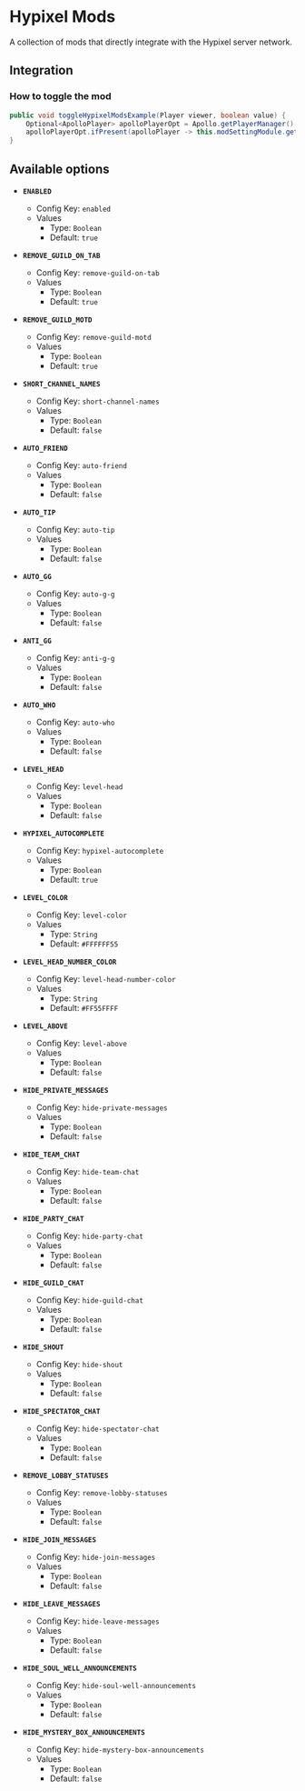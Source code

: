 # Hypixel Mods

A collection of mods that directly integrate with the Hypixel server network.

## Integration

### How to toggle the mod

```java
public void toggleHypixelModsExample(Player viewer, boolean value) {
    Optional<ApolloPlayer> apolloPlayerOpt = Apollo.getPlayerManager().getPlayer(viewer.getUniqueId());
    apolloPlayerOpt.ifPresent(apolloPlayer -> this.modSettingModule.getOptions().set(apolloPlayer, ModHypixelMod.ENABLED, value));
}
```

## Available options

- __`ENABLED`__
    - Config Key: `enabled`
    - Values
        - Type: `Boolean`
        - Default: `true`

- __`REMOVE_GUILD_ON_TAB`__
    - Config Key: `remove-guild-on-tab`
    - Values
        - Type: `Boolean`
        - Default: `true`

- __`REMOVE_GUILD_MOTD`__
    - Config Key: `remove-guild-motd`
    - Values
        - Type: `Boolean`
        - Default: `true`

- __`SHORT_CHANNEL_NAMES`__
    - Config Key: `short-channel-names`
    - Values
        - Type: `Boolean`
        - Default: `false`

- __`AUTO_FRIEND`__
    - Config Key: `auto-friend`
    - Values
        - Type: `Boolean`
        - Default: `false`

- __`AUTO_TIP`__
    - Config Key: `auto-tip`
    - Values
        - Type: `Boolean`
        - Default: `false`

- __`AUTO_GG`__
    - Config Key: `auto-g-g`
    - Values
        - Type: `Boolean`
        - Default: `false`

- __`ANTI_GG`__
    - Config Key: `anti-g-g`
    - Values
        - Type: `Boolean`
        - Default: `false`

- __`AUTO_WHO`__
    - Config Key: `auto-who`
    - Values
        - Type: `Boolean`
        - Default: `false`

- __`LEVEL_HEAD`__
    - Config Key: `level-head`
    - Values
        - Type: `Boolean`
        - Default: `false`

- __`HYPIXEL_AUTOCOMPLETE`__
    - Config Key: `hypixel-autocomplete`
    - Values
        - Type: `Boolean`
        - Default: `true`

- __`LEVEL_COLOR`__
    - Config Key: `level-color`
    - Values
        - Type: `String`
        - Default: `#FFFFFF55`

- __`LEVEL_HEAD_NUMBER_COLOR`__
    - Config Key: `level-head-number-color`
    - Values
        - Type: `String`
        - Default: `#FF55FFFF`

- __`LEVEL_ABOVE`__
    - Config Key: `level-above`
    - Values
        - Type: `Boolean`
        - Default: `false`

- __`HIDE_PRIVATE_MESSAGES`__
    - Config Key: `hide-private-messages`
    - Values
        - Type: `Boolean`
        - Default: `false`

- __`HIDE_TEAM_CHAT`__
    - Config Key: `hide-team-chat`
    - Values
        - Type: `Boolean`
        - Default: `false`

- __`HIDE_PARTY_CHAT`__
    - Config Key: `hide-party-chat`
    - Values
        - Type: `Boolean`
        - Default: `false`

- __`HIDE_GUILD_CHAT`__
    - Config Key: `hide-guild-chat`
    - Values
        - Type: `Boolean`
        - Default: `false`

- __`HIDE_SHOUT`__
    - Config Key: `hide-shout`
    - Values
        - Type: `Boolean`
        - Default: `false`

- __`HIDE_SPECTATOR_CHAT`__
    - Config Key: `hide-spectator-chat`
    - Values
        - Type: `Boolean`
        - Default: `false`

- __`REMOVE_LOBBY_STATUSES`__
    - Config Key: `remove-lobby-statuses`
    - Values
        - Type: `Boolean`
        - Default: `false`

- __`HIDE_JOIN_MESSAGES`__
    - Config Key: `hide-join-messages`
    - Values
        - Type: `Boolean`
        - Default: `false`

- __`HIDE_LEAVE_MESSAGES`__
    - Config Key: `hide-leave-messages`
    - Values
        - Type: `Boolean`
        - Default: `false`

- __`HIDE_SOUL_WELL_ANNOUNCEMENTS`__
    - Config Key: `hide-soul-well-announcements`
    - Values
        - Type: `Boolean`
        - Default: `false`

- __`HIDE_MYSTERY_BOX_ANNOUNCEMENTS`__
    - Config Key: `hide-mystery-box-announcements`
    - Values
        - Type: `Boolean`
        - Default: `false`


